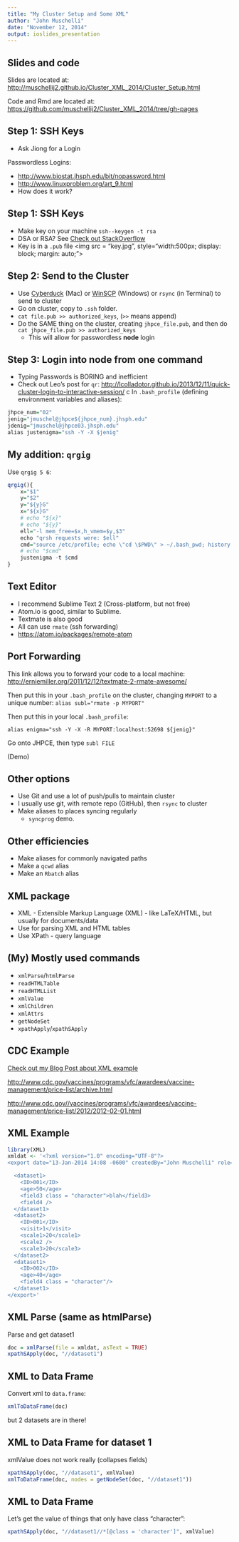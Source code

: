 ```yaml
---
title: "My Cluster Setup and Some XML"
author: "John Muschelli"
date: "November 12, 2014"
output: ioslides_presentation
---
```


## Slides and code

Slides are located at:
<http://muschellij2.github.io/Cluster_XML_2014/Cluster_Setup.html>

Code and Rmd are located at:
<https://github.com/muschellij2/Cluster_XML_2014/tree/gh-pages>

## Step 1: SSH Keys

- Ask Jiong for a Login

Passwordless Logins:

- <http://www.biostat.jhsph.edu/bit/nopassword.html>
- <http://www.linuxproblem.org/art_9.html>
- How does it work?

## Step 1: SSH Keys

- Make key on your machine `ssh--keygen -t rsa`
- DSA or RSA? See [Check out StackOverflow](http://security.stackexchange.com/questions/5096/rsa-vs-dsa-for-ssh-authentication-keys)
- Key is in a `.pub` file
<img src = "key.jpg", style="width:500px;  display: block; margin: auto;">

## Step 2: Send to the Cluster

- Use [Cyberduck](https://cyberduck.io/?l=en) (Mac) or [WinSCP](http://winscp.net/eng/index.php) (Windows) or `rsync` (in Terminal) to send to cluster
- Go on cluster, copy to `.ssh` folder.
- `cat file.pub >> authorized_keys`, (`>>` means append)
- Do the SAME thing on the cluster, creating `jhpce_file.pub`, and then do
`cat jhpce_file.pub >> authorized_keys`
  - This will allow for passwordless **node** login

## Step 3: Login into node from one command

- Typing Passwords is BORING and inefficient
- Check out Leo's post for `qr`: <http://lcolladotor.github.io/2013/12/11/quick-cluster-login-to-interactive-session/>
c
In `.bash_profile` (defining environment variables and aliases):
```r
jhpce_num="02"
jenig="jmuschel@jhpce${jhpce_num}.jhsph.edu"
jdenig="jmuschel@jhpce03.jhsph.edu"
alias justenigma="ssh -Y -X $jenig"
```


## My addition: `qrgig`

Use `qrgig 5 6`:
```r
qrgig(){
    x="$1"
    y="$2"
    y="${y}G"
    x="${x}G"
    # echo "${x}"
    # echo "${y}"
    ell="-l mem_free=$x,h_vmem=$y,$3"
    echo "qrsh requests were: $ell"
    cmd="source /etc/profile; echo \"cd \$PWD\" > ~/.bash_pwd; history -w; qrsh $ell"
    # echo "$cmd"
    justenigma -t $cmd
}
```

## Text Editor

- I recommend Sublime Text 2 (Cross-platform, but not free)
- Atom.io is good, similar to Sublime.
- Textmate is also good
- All can use `rmate` (ssh forwarding)
- <https://atom.io/packages/remote-atom>


## Port Forwarding

This link allows you to forward your code to a local machine: 
<http://erniemiller.org/2011/12/12/textmate-2-rmate-awesome/>

Then put this in  your `.bash_profile` on the cluster, changing `MYPORT` to a unique number:
`alias subl="rmate -p MYPORT"`

Then put this in your local `.bash_profile`:

`alias enigma="ssh -Y -X -R MYPORT:localhost:52698 ${jenig}"`

Go onto JHPCE, then type `subl FILE`

(Demo)


## Other options

- Use Git and use a lot of push/pulls to maintain cluster
- I usually use git, with remote repo (GitHub), then `rsync` to cluster
- Make aliases to places syncing regularly
  - `syncprog` demo.

## Other efficiencies

- Make aliases for commonly navigated paths
- Make a `qcwd` alias
- Make an `Rbatch` alias



## XML package

- XML - Extensible Markup Language (XML)  - like LaTeX/HTML, but usually for documents/data
- Use for parsing XML and HTML tables
- Use XPath - query language



## (My) Mostly used commands

- `xmlParse`/`htmlParse`
- `readHTMLTable`
- `readHTMLList`
- `xmlValue`
- `xmlChildren`
- `xmlAttrs`
- `getNodeSet` 
- `xpathApply`/`xpathSApply`

## CDC Example

[Check out my Blog Post about XML example](http://hopstat.wordpress.com/2014/01/14/faster-xml-conversion-to-data-frames/)

<http://www.cdc.gov/vaccines/programs/vfc/awardees/vaccine-management/price-list/archive.html>

<http://www.cdc.gov//vaccines/programs/vfc/awardees/vaccine-management/price-list/2012/2012-02-01.html>

## XML Example

```r
library(XML)
xmldat <- '<?xml version="1.0" encoding="UTF-8"?>
<export date="13-Jan-2014 14:08 -0600" createdBy="John Muschelli" role="Data Manager">

  <dataset1>
    <ID>001</ID>
    <age>50</age>
    <field3 class = "character">blah</field3>
    <field4 />
  </dataset1>
  <dataset2>
    <ID>001</ID>
    <visit>1</visit>
    <scale1>20</scale1>
    <scale2 />
    <scale3>20</scale3>
  </dataset2>
  <dataset1>
    <ID>002</ID>
    <age>40</age>
    <field4 class = "character"/>
  </dataset1>  
</export>'
```

## XML Parse (same as htmlParse)

Parse and get dataset1
```r
doc = xmlParse(file = xmldat, asText = TRUE)
xpathSApply(doc, "//dataset1")
```

## XML to Data Frame

Convert xml to `data.frame`:
```r
xmlToDataFrame(doc)
```
but 2 datasets are in there!

## XML to Data Frame for dataset 1

xmlValue does not work really (collapses fields)
```r
xpathSApply(doc, "//dataset1", xmlValue)
xmlToDataFrame(doc, nodes = getNodeSet(doc, "//dataset1"))
```

## XML to Data Frame

Let's get the value of things that only have class "character":
```r
xpathSApply(doc, "//dataset1//*[@class = 'character']", xmlValue)
```





